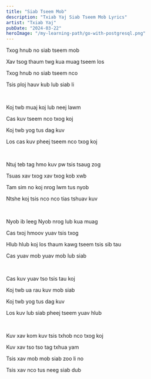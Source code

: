 ```yaml
---
title: "Siab Tseem Mob"
description: "Txiab Yaj Siab Tseem Mob Lyrics"
artist: "Txiab Yaj"
pubDate: "2024-03-22"
heroImage: "/my-learning-path/go-with-postgresql.png"
---
```


Txog hnub no siab tseem mob

Xav tsog thaum twg kua muag tseem los

Txog hnub no siab tseem nco

Tsis ploj hauv kub lub siab li

<br />

Koj twb muaj koj lub neej lawm

Cas kuv tseem nco txog koj

Koj twb yog tus dag kuv

Los cas kuv pheej tseem nco txog koj

<br />

Ntuj teb tag hmo kuv pw tsis tsaug zog

Tsuas xav txog xav txog kob xwb

Tam sim no koj nrog lwm tus nyob

Ntshe koj tsis nco nco tias tshuav kuv

<br />

Nyob ib leeg Nyob nrog lub kua muag

Cas txoj hmoov yuav tsis txog

Hlub hlub koj los thaum kawg tseem tsis sib tau

Cas yuav mob yuav mob lub siab

<br />

Cas kuv yuav tso tsis tau koj

Koj twb ua rau kuv mob siab

Koj twb yog tus dag kuv

Los kuv lub siab pheej tseem yuav hlub

<br />

Kuv xav kom kuv tsis txhob nco txog koj

Kuv xav tso tso tag txhua yam

Tsis xav mob mob siab zoo li no

Tsis xav nco tus neeg siab dub
